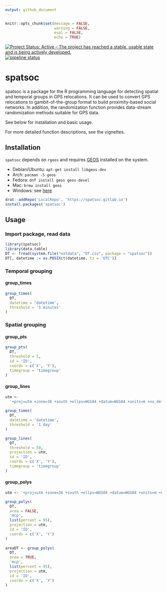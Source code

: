 ```yaml
---
output: github_document
---
```


```r
knitr::opts_chunk$set(message = FALSE, 
                      warning = FALSE,
                      eval = FALSE, 
                      echo = TRUE)
```


[![Project Status: Active – The project has reached a stable, usable state and is being actively developed.](http://www.repostatus.org/badges/latest/active.svg)](http://www.repostatus.org/#active)
[![pipeline status](https://gitlab.com/robit.a/spatsoc/badges/master/pipeline.svg)](https://gitlab.com/robit.a/spatsoc/commits/master)


# spatsoc 
spatsoc is a package for the R programming language for detecting spatial and temporal groups in GPS relocations. It can be used to convert GPS relocations to gambit-of-the-group format to build proximity-based social networks. In addition, the randomization function provides data-stream randomization methods suitable for GPS data. 

See below for installation and basic usage. 

For more detailed function descriptions, see the vignettes. 

## Installation
`spatsoc` depends on `rgeos` and requires [GEOS](https://trac.osgeo.org/geos/) installed on the system. 

* Debian/Ubuntu: `apt-get install libgeos-dev`
* Arch: `pacman -S geos`
* Fedora: `dnf install geos geos-devel`
* Mac: `brew install geos`
* Windows: see [here](https://trac.osgeo.org/osgeo4w/)


```r
drat::addRepo('LocalRepo', 'https://spatsoc.gitlab.io')
install.packages('spatsoc')
```

## Usage
### Import package, read data
```r
library(spatsoc)
library(data.table)
DT <- fread(system.file("extdata", "DT.csv", package = "spatsoc"))
DT[, datetime := as.POSIXct(datetime, tz = 'UTC')]
```
### Temporal grouping

#### group_times
```r
group_times(
  DT, 
  datetime = 'datetime', 
  threshold = '5 minutes'
)
```

### Spatial grouping
#### group_pts

```r
group_pts(
  DT,
  threshold = 5,
  id = 'ID',
  coords = c('X', 'Y'),
  timegroup = 'timegroup'
)
```


#### group_lines

```r
utm <-
  '+proj=utm +zone=36 +south +ellps=WGS84 +datum=WGS84 +units=m +no_defs'
  
group_times(
  DT, 
  datetime = 'datetime', 
  threshold = '1 day'
)

group_lines(
  DT,
  threshold = 50,
  projection = utm,
  id = 'ID',
  coords = c('X', 'Y'),
  timegroup = 'timegroup'
)
```


#### group_polys

```r
utm <- '+proj=utm +zone=36 +south +ellps=WGS84 +datum=WGS84 +units=m +no_defs'

group_polys(
  DT,
  area = FALSE,
  'mcp',
  list(percent = 95),
  projection = utm,
  id = 'ID',
  coords = c('X', 'Y')
)
  
areaDT <- group_polys(
  DT,
  area = TRUE,
  'mcp',
  list(percent = 95),
  projection = utm,
  id = 'ID',
  coords = c('X', 'Y')
)
```

